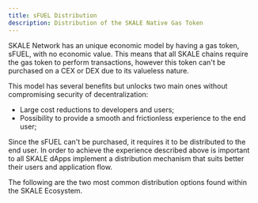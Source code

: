 ```yaml
---
title: sFUEL Distribution
description: Distribution of the SKALE Native Gas Token
---
```





SKALE Network has an unique economic model by having a gas token, sFUEL, with no economic value. This means that all SKALE chains require the gas token to perform transactions, however this token can't be purchased on a CEX or DEX due to its valueless nature.

This model has several benefits but unlocks two main ones without compromising security of decentralization:
- Large cost reductions to developers and users;
- Possibility to provide a smooth and frictionless experience to the end user;

Since the sFUEL can't be purchased, it requires it to be distributed to the end user. 
In order to achieve the experience described above is important to all SKALE dApps implement a distribution mechanism that suits better their users and application flow.

The following are the two most common distribution options found within the SKALE Ecosystem.

<Tabs>
<TabItem label="API Distribution">
<API/>
</TabItem>
<TabItem label="POW Distribution">
<POW/>
</TabItem>
<TabItem label="Contract Distribution">
<Contract/>
</TabItem>
</Tabs>


